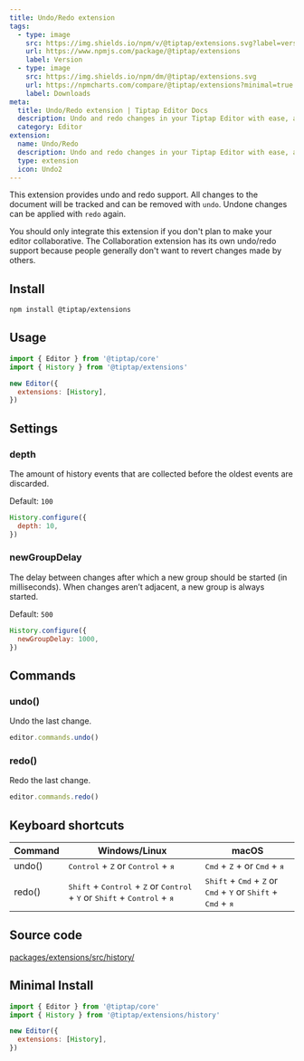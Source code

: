 ```yaml
---
title: Undo/Redo extension
tags:
  - type: image
    src: https://img.shields.io/npm/v/@tiptap/extensions.svg?label=version
    url: https://www.npmjs.com/package/@tiptap/extensions
    label: Version
  - type: image
    src: https://img.shields.io/npm/dm/@tiptap/extensions.svg
    url: https://npmcharts.com/compare/@tiptap/extensions?minimal=true
    label: Downloads
meta:
  title: Undo/Redo extension | Tiptap Editor Docs
  description: Undo and redo changes in your Tiptap Editor with ease, allowing you to revert or reapply edits in your editor. More in the docs.
  category: Editor
extension:
  name: Undo/Redo
  description: Undo and redo changes in your Tiptap Editor with ease, allowing you to revert or reapply edits in your editor.
  type: extension
  icon: Undo2
---
```



This extension provides undo and redo support. All changes to the document will be tracked and can be removed with `undo`. Undone changes can be applied with `redo` again.

You should only integrate this extension if you don't plan to make your editor collaborative. The Collaboration extension has its own undo/redo support because people generally don't want to revert changes made by others.

<CodeDemo path="/Extensions/History" />

## Install

```bash
npm install @tiptap/extensions
```

## Usage

```js
import { Editor } from '@tiptap/core'
import { History } from '@tiptap/extensions'

new Editor({
  extensions: [History],
})
```

## Settings

### depth

The amount of history events that are collected before the oldest events are discarded.

Default: `100`

```js
History.configure({
  depth: 10,
})
```

### newGroupDelay

The delay between changes after which a new group should be started (in milliseconds). When changes aren’t adjacent, a new group is always started.

Default: `500`

```js
History.configure({
  newGroupDelay: 1000,
})
```

## Commands

### undo()

Undo the last change.

```js
editor.commands.undo()
```

### redo()

Redo the last change.

```js
editor.commands.redo()
```

## Keyboard shortcuts

| Command | Windows/Linux                                                                                                                                     | macOS                                                                                                                                 |
| ------- | ------------------------------------------------------------------------------------------------------------------------------------------------- | ------------------------------------------------------------------------------------------------------------------------------------- |
| undo()  | <kbd>Control</kbd> + <kbd>Z</kbd> or <kbd>Control</kbd> + <kbd>я</kbd>                                                                            | <kbd>Cmd</kbd> + <kbd>Z</kbd> + or <kbd>Cmd</kbd> + <kbd>я</kbd>                                                                      |
| redo()  | <kbd>Shift</kbd> + <kbd>Control</kbd> + <kbd>Z</kbd> or <kbd>Control</kbd> + <kbd>Y</kbd> or <kbd>Shift</kbd> + <kbd>Control</kbd> + <kbd>я</kbd> | <kbd>Shift</kbd> + <kbd>Cmd</kbd> + <kbd>Z</kbd> or <kbd>Cmd</kbd> + <kbd>Y</kbd> or <kbd>Shift</kbd> + <kbd>Cmd</kbd> + <kbd>я</kbd> |

## Source code

[packages/extensions/src/history/](https://github.com/ueberdosis/tiptap/blob/main/packages/extensions/src/history/)

## Minimal Install

```js
import { Editor } from '@tiptap/core'
import { History } from '@tiptap/extensions/history'

new Editor({
  extensions: [History],
})
```
